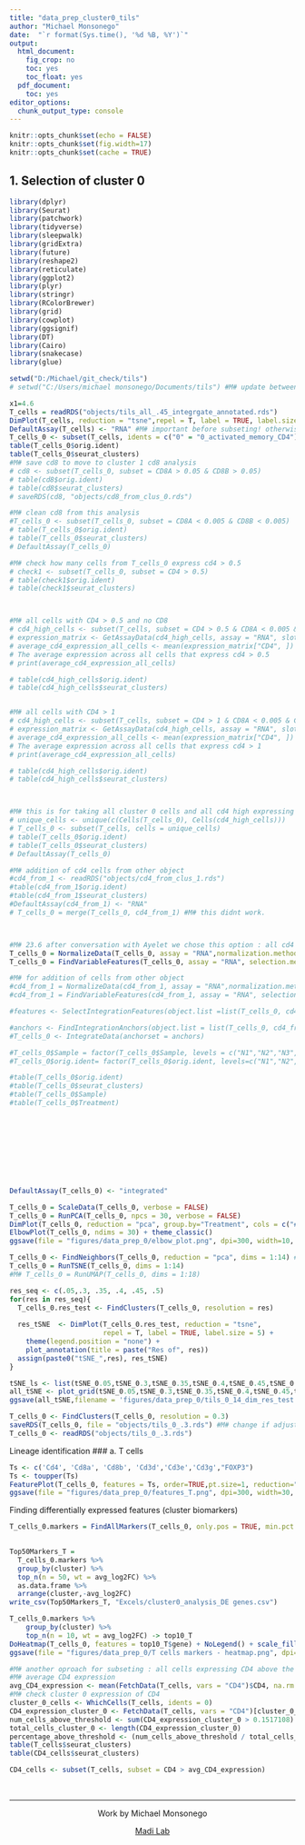 ```yaml
---
title: "data_prep_cluster0_tils"
author: "Michael Monsonego"
date:  "`r format(Sys.time(), '%d %B, %Y')`"
output:
  html_document: 
    fig_crop: no
    toc: yes
    toc_float: yes
  pdf_document:
    toc: yes
editor_options: 
  chunk_output_type: console
---
```


```r
knitr::opts_chunk$set(echo = FALSE)
knitr::opts_chunk$set(fig.width=17) 
knitr::opts_chunk$set(cache = TRUE) 

```

## 1. Selection of cluster 0
```r
library(dplyr)
library(Seurat)
library(patchwork)
library(tidyverse)
library(sleepwalk)
library(gridExtra)
library(future)
library(reshape2)
library(reticulate)
library(ggplot2)
library(plyr)
library(stringr)
library(RColorBrewer)
library(grid)
library(cowplot)
library(ggsignif)
library(DT)
library(Cairo)
library(snakecase)
library(glue)

setwd("D:/Michael/git_check/tils")
# setwd("C:/Users/michael monsonego/Documents/tils") #M# update between computers(git)

x1=4.6
T_cells = readRDS("objects/tils_all_.45_integrgate_annotated.rds")
DimPlot(T_cells, reduction = "tsne",repel = T, label = TRUE, label.size = 5)
DefaultAssay(T_cells) <- "RNA" #M# important before subseting! otherwise doesnt find cd8
T_cells_0 <- subset(T_cells, idents = c("0" = "0_activated_memory_CD4")) #M# also subset out CD8 cells
table(T_cells_0$orig.ident)
table(T_cells_0$seurat_clusters)
#M# save cd8 to move to cluster 1 cd8 analysis
# cd8 <- subset(T_cells_0, subset = CD8A > 0.05 & CD8B > 0.05)
# table(cd8$orig.ident)
# table(cd8$seurat_clusters)
# saveRDS(cd8, "objects/cd8_from_clus_0.rds")

#M# clean cd8 from this analysis
#T_cells_0 <- subset(T_cells_0, subset = CD8A < 0.005 & CD8B < 0.005)
# table(T_cells_0$orig.ident)
# table(T_cells_0$seurat_clusters)
# DefaultAssay(T_cells_0)

#M# check how many cells from T_cells_0 express cd4 > 0.5
# check1 <- subset(T_cells_0, subset = CD4 > 0.5)
# table(check1$orig.ident)
# table(check1$seurat_clusters)



#M# all cells with CD4 > 0.5 and no CD8
# cd4_high_cells <- subset(T_cells, subset = CD4 > 0.5 & CD8A < 0.005 & CD8B < 0.005)
# expression_matrix <- GetAssayData(cd4_high_cells, assay = "RNA", slot = "data")
# average_cd4_expression_all_cells <- mean(expression_matrix["CD4", ])
# The average expression across all cells that express cd4 > 0.5
# print(average_cd4_expression_all_cells)

# table(cd4_high_cells$orig.ident)
# table(cd4_high_cells$seurat_clusters)


#M# all cells with CD4 > 1 
# cd4_high_cells <- subset(T_cells, subset = CD4 > 1 & CD8A < 0.005 & CD8B < 0.005)
# expression_matrix <- GetAssayData(cd4_high_cells, assay = "RNA", slot = "data")
# average_cd4_expression_all_cells <- mean(expression_matrix["CD4", ])
# The average expression across all cells that express cd4 > 1
# print(average_cd4_expression_all_cells)

# table(cd4_high_cells$orig.ident)
# table(cd4_high_cells$seurat_clusters)



#M# this is for taking all cluster 0 cells and all cd4 high expressing cells
# unique_cells <- unique(c(Cells(T_cells_0), Cells(cd4_high_cells)))
# T_cells_0 <- subset(T_cells, cells = unique_cells)
# table(T_cells_0$orig.ident)
# table(T_cells_0$seurat_clusters)
# DefaultAssay(T_cells_0)

#M# addition of cd4 cells from other object  
#cd4_from_1 <- readRDS("objects/cd4_from_clus_1.rds")
#table(cd4_from_1$orig.ident)
#table(cd4_from_1$seurat_clusters)
#DefaultAssay(cd4_from_1) <- "RNA"
# T_cells_0 = merge(T_cells_0, cd4_from_1) #M# this didnt work. 



#M# 23.6 after conversation with Ayelet we chose this option : all cd4 high cells, without taking all cells from cluster 0 first
T_cells_0 = NormalizeData(T_cells_0, assay = "RNA",normalization.method = "LogNormalize", scale.factor = 10000) 
T_cells_0 = FindVariableFeatures(T_cells_0, assay = "RNA", selection.method = "vst", nfeatures = 2000) 

#M# for addition of cells from other object
#cd4_from_1 = NormalizeData(cd4_from_1, assay = "RNA",normalization.method = "LogNormalize", scale.factor = 10000)  
#cd4_from_1 = FindVariableFeatures(cd4_from_1, assay = "RNA", selection.method = "vst", nfeatures = 2000) 

#features <- SelectIntegrationFeatures(object.list =list(T_cells_0, cd4_from_1))

#anchors <- FindIntegrationAnchors(object.list = list(T_cells_0, cd4_from_1), anchor.features = features)
#T_cells_0 <- IntegrateData(anchorset = anchors)

#T_cells_0$Sample = factor(T_cells_0$Sample, levels = c("N1","N2","N3","N4","R1","R2","R3","R4"))
#T_cells_0$orig.ident= factor(T_cells_0$orig.ident, levels=c("N1","N2","N3","N4","R1","R2","R3","R4"))

#table(T_cells_0$orig.ident)
#table(T_cells_0$seurat_clusters)
#table(T_cells_0$Sample)
#table(T_cells_0$Treatment)










DefaultAssay(T_cells_0) <- "integrated"

T_cells_0 = ScaleData(T_cells_0, verbose = FALSE)
T_cells_0 = RunPCA(T_cells_0, npcs = 30, verbose = FALSE)
DimPlot(T_cells_0, reduction = "pca", group.by="Treatment", cols = c("#FDCDAC", "#B3E2CD"), pt.size=1.1)
ElbowPlot(T_cells_0, ndims = 30) + theme_classic()
ggsave(file = "figures/data_prep_0/elbow_plot.png", dpi=300, width=10, height=10)

T_cells_0 <- FindNeighbors(T_cells_0, reduction = "pca", dims = 1:14) #M# choose ?
T_cells_0 = RunTSNE(T_cells_0, dims = 1:14)
#M# T_cells_0 = RunUMAP(T_cells_0, dims = 1:18)

res_seq <- c(.05,.3, .35, .4, .45, .5)
for(res in res_seq){
  T_cells_0.res_test <- FindClusters(T_cells_0, resolution = res)
  
  res_tSNE  <- DimPlot(T_cells_0.res_test, reduction = "tsne",
                       repel = T, label = TRUE, label.size = 5) +
    theme(legend.position = "none") + 
    plot_annotation(title = paste("Res of", res))
  assign(paste0("tSNE_",res), res_tSNE)
}

tSNE_ls <- list(tSNE_0.05,tSNE_0.3,tSNE_0.35,tSNE_0.4,tSNE_0.45,tSNE_0.5)
all_tSNE <- plot_grid(tSNE_0.05,tSNE_0.3,tSNE_0.35,tSNE_0.4,tSNE_0.45,tSNE_0.5, ncol = 3) 
ggsave(all_tSNE,filename = 'figures/data_prep_0/tils_0_14_dim_res_test.png', dpi=300, height=10, width=16)

T_cells_0 <- FindClusters(T_cells_0, resolution = 0.3)
saveRDS(T_cells_0, file = "objects/tils_0_.3.rds") #M# change if adjusted
T_cells_0 <- readRDS("objects/tils_0_.3.rds")
```



Lineage identification
### a. T cells
```r
Ts <- c('Cd4', 'Cd8a', 'Cd8b', 'Cd3d','Cd3e','Cd3g',"FOXP3")
Ts <- toupper(Ts)
FeaturePlot(T_cells_0, features = Ts, order=TRUE,pt.size=1, reduction="tsne", ncol=3)
ggsave(file = "figures/data_prep_0/features_T.png", dpi=300, width=30, height=20)
```
 Finding differentially expressed features (cluster biomarkers)
```r
T_cells_0.markers = FindAllMarkers(T_cells_0, only.pos = TRUE, min.pct = 0.25, logfc.threshold = 0.25, assay = "RNA")
                    

Top50Markers_T =
  T_cells_0.markers %>%
  group_by(cluster) %>%
  top_n(n = 50, wt = avg_log2FC) %>%
  as.data.frame %>% 
  arrange(cluster,-avg_log2FC)
write_csv(Top50Markers_T, "Excels/cluster0_analysis_DE genes.csv")

T_cells_0.markers %>%
    group_by(cluster) %>%
    top_n(n = 10, wt = avg_log2FC) -> top10_T
DoHeatmap(T_cells_0, features = top10_T$gene) + NoLegend() + scale_fill_gradientn(colors = c("blue", "white", "red"))
ggsave(file = "figures/data_prep_0/T cells markers - heatmap.png", dpi=300, width=12, height=20)
```



```r
#M# another oproach for subseting : all cells expressing CD4 above the average
#M# average CD4 expression
avg_CD4_expression <- mean(FetchData(T_cells, vars = "CD4")$CD4, na.rm = TRUE)
#M# check cluster 0 expression of CD4
cluster_0_cells <- WhichCells(T_cells, idents = 0)
CD4_expression_cluster_0 <- FetchData(T_cells, vars = "CD4")[cluster_0_cells, "CD4"]
num_cells_above_threshold <- sum(CD4_expression_cluster_0 > 0.1517108)
total_cells_cluster_0 <- length(CD4_expression_cluster_0)
percentage_above_threshold <- (num_cells_above_threshold / total_cells_cluster_0) * 100
table(T_cells$seurat_clusters)
table(CD4_cells$seurat_clusters)

CD4_cells <- subset(T_cells, subset = CD4 > avg_CD4_expression)
```


&nbsp;
<hr />
<p style="text-align: center;">Work by Michael Monsonego</a></p>
<p style="text-align: center;"> <a href="https://www.asafmadilab.com/">Madi Lab</a></p>
&nbsp;







